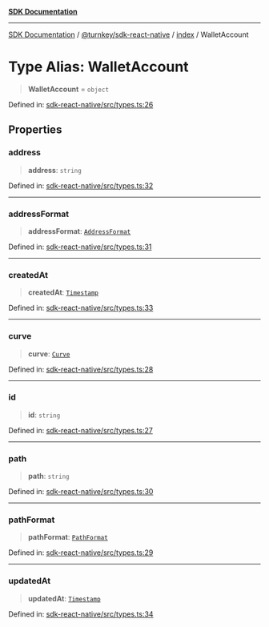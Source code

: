 [**SDK Documentation**](../../../../README.mdx)

***

[SDK Documentation](../../../../packages.mdx) / [@turnkey/sdk-react-native](../../README.mdx) / [index](../README.mdx) / WalletAccount

# Type Alias: WalletAccount

> **WalletAccount** = `object`

Defined in: [sdk-react-native/src/types.ts:26](https://github.com/tkhq/sdk/blob/078f5423e923fbd1d7fd39440402d7f01d09c3d0/packages/sdk-react-native/src/types.ts#L26)

## Properties

### address

> **address**: `string`

Defined in: [sdk-react-native/src/types.ts:32](https://github.com/tkhq/sdk/blob/078f5423e923fbd1d7fd39440402d7f01d09c3d0/packages/sdk-react-native/src/types.ts#L32)

***

### addressFormat

> **addressFormat**: [`AddressFormat`](AddressFormat.mdx)

Defined in: [sdk-react-native/src/types.ts:31](https://github.com/tkhq/sdk/blob/078f5423e923fbd1d7fd39440402d7f01d09c3d0/packages/sdk-react-native/src/types.ts#L31)

***

### createdAt

> **createdAt**: [`Timestamp`](Timestamp.mdx)

Defined in: [sdk-react-native/src/types.ts:33](https://github.com/tkhq/sdk/blob/078f5423e923fbd1d7fd39440402d7f01d09c3d0/packages/sdk-react-native/src/types.ts#L33)

***

### curve

> **curve**: [`Curve`](Curve.mdx)

Defined in: [sdk-react-native/src/types.ts:28](https://github.com/tkhq/sdk/blob/078f5423e923fbd1d7fd39440402d7f01d09c3d0/packages/sdk-react-native/src/types.ts#L28)

***

### id

> **id**: `string`

Defined in: [sdk-react-native/src/types.ts:27](https://github.com/tkhq/sdk/blob/078f5423e923fbd1d7fd39440402d7f01d09c3d0/packages/sdk-react-native/src/types.ts#L27)

***

### path

> **path**: `string`

Defined in: [sdk-react-native/src/types.ts:30](https://github.com/tkhq/sdk/blob/078f5423e923fbd1d7fd39440402d7f01d09c3d0/packages/sdk-react-native/src/types.ts#L30)

***

### pathFormat

> **pathFormat**: [`PathFormat`](PathFormat.mdx)

Defined in: [sdk-react-native/src/types.ts:29](https://github.com/tkhq/sdk/blob/078f5423e923fbd1d7fd39440402d7f01d09c3d0/packages/sdk-react-native/src/types.ts#L29)

***

### updatedAt

> **updatedAt**: [`Timestamp`](Timestamp.mdx)

Defined in: [sdk-react-native/src/types.ts:34](https://github.com/tkhq/sdk/blob/078f5423e923fbd1d7fd39440402d7f01d09c3d0/packages/sdk-react-native/src/types.ts#L34)
